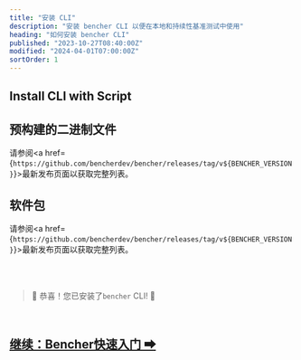 ```yaml
---
title: "安装 CLI"
description: "安装 bencher CLI 以便在本地和持续性基准测试中使用"
heading: "如何安装 bencher CLI"
published: "2023-10-27T08:40:00Z"
modified: "2024-04-01T07:00:00Z"
sortOrder: 1
---
```



## Install CLI with Script

<CliInstallScripts />

<CliInstallGitHubActions />

<CliInstallSource />

## 预构建的二进制文件

<CliPreBuiltBins />

请参阅<a href={`https://github.com/bencherdev/bencher/releases/tag/v${BENCHER_VERSION}`}>最新发布页面</a>以获取完整列表。

## 软件包

<CliPackages />

请参阅<a href={`https://github.com/bencherdev/bencher/releases/tag/v${BENCHER_VERSION}`}>最新发布页面</a>以获取完整列表。

<br/>
<br/>

> 🐰 恭喜！您已安装了<code>bencher</code> CLI! 🎉

<br/>

<h2><a href="/zh/docs/tutorial/quick-start/">继续：Bencher快速入门 ➡</a></h2>
